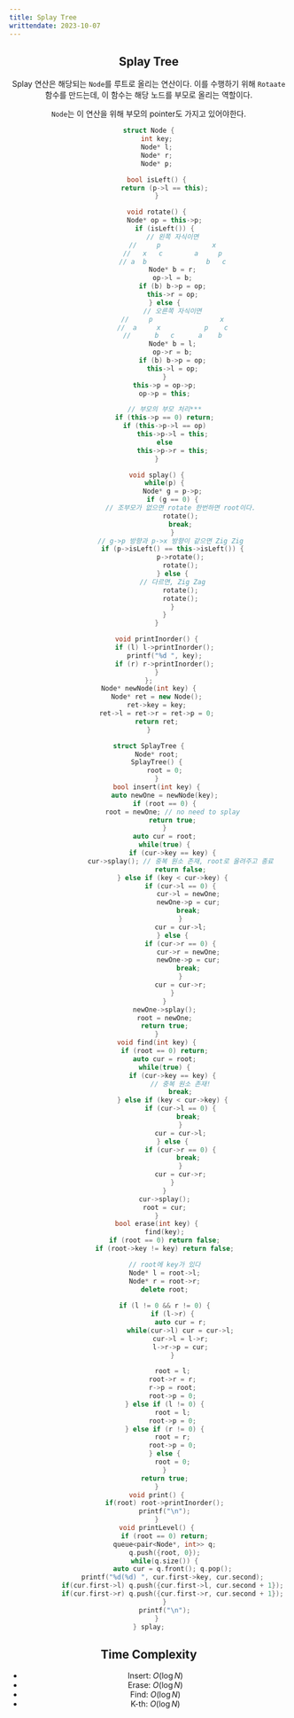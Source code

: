 ---
title: Splay Tree
writtendate: 2023-10-07
---

<Header />


## Splay Tree

Splay 연산은 해당되는 `Node`를 루트로 올리는 연산이다. 이를 수행하기 위해 `Rotaate` 함수를 만드는데, 이 함수는 해당 노드를 부모로 올리는 역할이다.

`Node`는 이 연산을 위해 부모의 pointer도 가지고 있어야한다.

```cpp
struct Node {
    int key;
    Node* l;
    Node* r;
    Node* p;

    bool isLeft() {
        return (p->l == this);
    }

    void rotate() {
        Node* op = this->p;
        if (isLeft()) {
            // 왼쪽 자식이면
            //     p             x
            //   x   c        a     p
            // a  b               b   c
            Node* b = r;
            op->l = b;
            if (b) b->p = op;
            this->r = op;
        } else {
            // 오른쪽 자식이면
            //     p                 x
            //  a     x           p    c
            //      b   c      a    b
            Node* b = l;
            op->r = b;
            if (b) b->p = op;
            this->l = op;
        }
        this->p = op->p;
        op->p = this;

        // 부모의 부모 처리***
        if (this->p == 0) return;
        if (this->p->l == op)
            this->p->l = this;
        else
            this->p->r = this;
    }

    void splay() {
        while(p) {
            Node* g = p->p;
            if (g == 0) {
                // 조부모가 없으면 rotate 한번하면 root이다.
                rotate();
                break;
            }
            // g->p 방향과 p->x 방향이 같으면 Zig Zig 
            if (p->isLeft() == this->isLeft()) {
                p->rotate();
                rotate();
            } else {
            // 다르면, Zig Zag
                rotate();
                rotate();
            }
        }
    }

    void printInorder() {
        if (l) l->printInorder();
        printf("%d ", key);
        if (r) r->printInorder();
    }
};
Node* newNode(int key) {
    Node* ret = new Node();
    ret->key = key;
    ret->l = ret->r = ret->p = 0;
    return ret;
}

struct SplayTree {
    Node* root;
    SplayTree() {
        root = 0;
    }
    bool insert(int key) {
        auto newOne = newNode(key);
        if (root == 0) {
            root = newOne; // no need to splay
            return true;
        }
        auto cur = root;
        while(true) {
            if (cur->key == key) {
                cur->splay(); // 중복 원소 존재, root로 올려주고 종료
                return false;
            } else if (key < cur->key) {
                if (cur->l == 0) {
                    cur->l = newOne;
                    newOne->p = cur;
                    break;
                }
                cur = cur->l;
            } else {
                if (cur->r == 0) {
                    cur->r = newOne;
                    newOne->p = cur;
                    break;
                }
                cur = cur->r;
            }
        }
        newOne->splay();
        root = newOne;
        return true;
    }
    void find(int key) {
        if (root == 0) return;
        auto cur = root;
        while(true) {
            if (cur->key == key) {
                // 중복 원소 존재!
                break;
            } else if (key < cur->key) {
                if (cur->l == 0) {
                    break;
                }
                cur = cur->l;
            } else {
                if (cur->r == 0) {
                    break;
                }
                cur = cur->r;
            }
        }
        cur->splay();
        root = cur;
    }
    bool erase(int key) {
        find(key);
        if (root == 0) return false;
        if (root->key != key) return false;

        // root에 key가 있다
        Node* l = root->l;
        Node* r = root->r;
        delete root;
        
        if (l != 0 && r != 0) {
            if (l->r) {
                auto cur = r;
                while(cur->l) cur = cur->l;
                cur->l = l->r;
                l->r->p = cur;
            }

            root = l;
            root->r = r;
            r->p = root;
            root->p = 0;
        } else if (l != 0) {
            root = l;
            root->p = 0;
        } else if (r != 0) {
            root = r;
            root->p = 0;
        } else {
            root = 0;
        }
        return true;
    }
    void print() {
        if(root) root->printInorder();
        printf("\n");
    }
    void printLevel() {
        if (root == 0) return;
        queue<pair<Node*, int>> q;
        q.push({root, 0});
        while(q.size()) {
            auto cur = q.front(); q.pop();
            printf("%d(%d) ", cur.first->key, cur.second);
            if(cur.first->l) q.push({cur.first->l, cur.second + 1});
            if(cur.first->r) q.push({cur.first->r, cur.second + 1});
        }
        printf("\n");
    }
} splay;

```

## Time Complexity

- Insert: $O(\log N)$
- Erase: $O(\log N)$
- Find: $O(\log N)$
- K-th: $O(\log N)$

<Comment />
